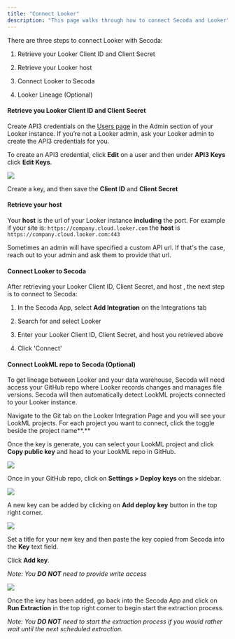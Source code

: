```yaml
---
title: "Connect Looker"
description: "This page walks through how to connect Secoda and Looker"
---
```


There are three steps to connect Looker with Secoda:

1. Retrieve your Looker Client ID and Client Secret

2. Retrieve your Looker host

3. Connect Looker to Secoda

4. Looker Lineage (Optional)

#### Retrieve you Looker Client ID and Client Secret

Create API3 credentials on the [Users page](https://docs.looker.com/admin-options/settings/users) in the Admin section of your Looker instance. If you’re not a Looker admin, ask your Looker admin to create the API3 credentials for you.

To create an API3 credential, click **Edit** on a user and then under **API3 Keys** click **Edit Keys**.

![](https://downloads.intercomcdn.com/i/o/378332385/8e16211840f3aa4d3a3aade6/Screen+Shot+2021-08-19+at+10.45.42+PM.png)

Create a key, and then save the **Client ID** and **Client Secret**

#### Retrieve your host

Your **host** is the url of your Looker instance **including** the port. For example if your site is: `https://company.cloud.looker.com` the **host** is `https://company.cloud.looker.com:443`

Sometimes an admin will have specified a custom API url. If that's the case, reach out to your admin and ask them to provide that url.

#### Connect Looker to Secoda

After retrieving your Looker Client ID, Client Secret, and host , the next step is to connect to Secoda:

1. In the Secoda App, select **Add Integration** on the Integrations tab

2. Search for and select Looker

3. Enter your Looker Client ID, Client Secret, and host you retrieved above

4. Click 'Connect'

#### Connect LookML repo to Secoda (Optional)

To get lineage between Looker and your data warehouse, Secoda will need access your GitHub repo where Looker records changes and manages file versions. Secoda will then automatically detect LookML projects connected to your Looker instance.

Navigate to the Git tab on the Looker Integration Page and you will see your LookML projects. For each project you want to connect, click the toggle beside the project name**.**

Once the key is generate, you can select your LookML project and click **Copy public key** and head to your LookML repo in GitHub.

![](https://3544070331-files.gitbook.io/~/files/v0/b/gitbook-x-prod.appspot.com/o/spaces%2FqxbfBjqa19PllrcxgKxO%2Fuploads%2FVZTejaJoTdmesv6ui4X6%2Fimage.png?alt=media&token=8957f843-5c46-46d5-a715-c5f43bb8f6ae)

Once in your GitHub repo, click on **Settings > Deploy keys** on the sidebar.

![](https://downloads.intercomcdn.com/i/o/489714467/decf0b4194df7bc1671ed1b2/Screen+Shot+2022-03-31+at+4.31.54+PM.png)

A new key can be added by clicking on **Add deploy key** button in the top right corner.

![](https://downloads.intercomcdn.com/i/o/489718929/57a0c40bcf93056145475eda/image.png)

Set a title for your new key and then paste the key copied from Secoda into the **Key** text field.

Click **Add key**.

_Note: You_ **_DO NOT_** _need to provide write access_

![](https://downloads.intercomcdn.com/i/o/489718165/18dea438e4ac144e091fc2bc/image.png)

Once the key has been added, go back into the Secoda App and click on **Run Extraction** in the top right corner to begin start the extraction process.

_Note: You_ **_DO NOT_** _need to start the extraction process if you would rather wait until the next scheduled extraction._
